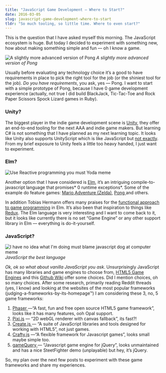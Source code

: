 ```yaml
---
title: "JavaScript Game Development — Where to Start?"
date: 2016-03-05
slug: javascript-game-development-where-to-start
tldr: "So much tooling, so little time. Where to even start?"
---
```


This is the question that I have asked myself this morning. The JavaScript ecosystem is huge. But today I decided to experiment with something new, how about making something simple and fun — oh I know a game.

![A slightly more advanced version of Pong](./images/pong.gif) *A slightly more advanced version of Pong*

Usually before evaluating any technology choice it’s a good to have requirements in place to pick the right tool for the job (or the shiniest tool for the job). *Do you have requirements*, you ask, yes — Pong. I want to start with a simple prototype of Pong, because I have 0 game development experience (actually, not true I did build BlackJack, Tic-Tac-Toe and Rock Paper Scissors Spock Lizard games in Ruby).

### Unity?

The biggest player in the indie game development scene is [Unity](https://unity3d.com/unity), they offer an end-to-end tooling for the next AAA and indie game makers. But learning C# is not something that I have planned as my next learning topic. It looks like Unity also supports UnityScript which is like JavaScript but [not exactly](http://wiki.unity3d.com/index.php/UnityScript_versus_JavaScript). From my brief exposure to Unity feels a little too heavy handed, I just want to experiment.

### Elm?

<Aside>
  <Image src="reactive-programming.jpg" alt="Use Reactive programming you must Yoda meme" />
</Aside>

Another option that I have considered is [Elm](http://elm-lang.org/), it’s an intriguing compile-to-javascript language that promises* 0 runtime exceptions*. Some of the example do feature games: [Mario](http://elm-lang.org/examples/mario),[Adventure (Zelda)](http://elm-lang.org/examples/adventure), [Pong ](http://elm-lang.org/examples/pong)and others.

In addition Tobias Hermann offers many praises for the [functional approach to game programming](https://github.com/Dobiasd/articles/blob/master/switching_from_imperative_to_functional_programming_with_games_in_Elm.md) in Elm. It’s also been that inspiration to things like [Redux](http://redux.js.org/). The Elm language is very interesting and I want to come back to it, but it looks like currently there is no set “Game Engine” or any other support library in Elm — everything is do-it-yourself.

### JavaScript?

<Aside>
  <Image src="blame-javascript.jpg" alt="I have no idea what I'm doing must blame javascript dog at computer meme" />
  <em>JavaScript the best language</em>
</Aside>

*Ok, ok so what about vanilla JavaScript you ask*. Unsurprisingly JavaScript has many libraries and game engines to choose from, [HTML5 Game Engines](http://html5gameengine.com/) and this [Github Wiki](https://github.com/bebraw/jswiki/wiki/Game-Engines) offer some choices. Did I mention choices, oh so many choices. After some research, primarily reading Reddit threads (yes, I know) and looking at the websites of the most popular frameworks (judging-a-frameworks-by-its-homepage™) I am considering these 3, no, 5 game frameworks:

1. [Phaser ](http://phaser.io/)—“A fast, fun and free open source HTML5 game framework”, looks like it has many features, ooh Opal support.
2. [Pixi.js](http://www.pixijs.com/) — “2D webGL renderer with canvas fallback”, its fast?!
3. [Create.js ](http://createjs.com/)— “A suite of JavaScript libraries and tools designed for working with HTML5”, not just games.
4. [Crafty.js](http://craftyjs.com/) —“A flexible framework for Javascript games”, looks small maybe simple too.
5. [gameQuery ](http://gamequeryjs.com/)— “Javascript game engine for jQuery”, looks unmaintained and has a nice SteetFighter demo (unplayable) but hey, it’s jQuery.

So, my plan over the next few posts to experiment with these game frameworks and share my experiences.
